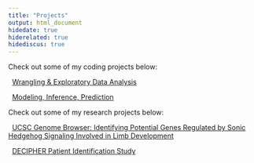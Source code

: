 ```yaml
---
title: "Projects"
output: html_document
hidedate: true
hiderelated: true
hidediscus: true
---
```


Check out some of my coding projects below:


<i class="fa fa-signal"></i> &nbsp; [Wrangling & Exploratory Data Analysis](/project/project1/)

<i class="fa fa-line-chart"></i> &nbsp; [Modeling, Inference, Prediction](/project/project2/)

Check out some of my research projects below:

<i class="fa fa-bar-chart" aria-hidden="true"></i> &nbsp; [UCSC Genome Browser: Identifying Potential Genes Regulated by Sonic Hedgehog Signaling Involved in Limb Development](/project/project3/)

<i class="fa fa-users" aria-hidden="true"></i> &nbsp; [DECIPHER Patient Identification Study](/project/project4/)

<!--
<i class="fa fa-pie-chart"></i> 
<i class="fa fa-tasks"></i> 
-->
